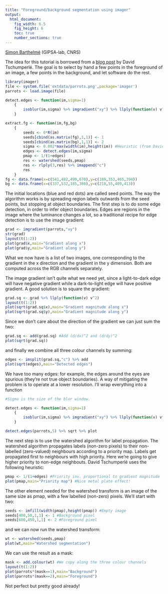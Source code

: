 ```yaml
---
title: "Foreground/background segmentation using imager"
output:
  html_document:
    fig_width: 6.5
    fig_height: 6
    toc: true
    number_sections: true
---
```


[Simon Barthelmé](http://sites.google.com/site/simonbarthelme) (GIPSA-lab, CNRS)

The idea for this tutorial is borrowed from a [blog post](http://opensource.graphics/how-to-code-a-nice-user-guided-foreground-extraction-algorithm/) by David Tschumperlé. The goal is to select by hand a few points in the foreground of an image, a few points in the background, and let software do the rest. 
```r
library(imager)
file <- system.file('extdata/parrots.png',package='imager')
parrots <- load.image(file)

detect.edges <- function(im,sigma=1)
    {
        isoblur(im,sigma) %>% imgradient("xy") %>% llply(function(v) v^2) %>% add %>% imsplit("c") %>% add
    }

extract.fg <- function(im,fg,bg)
    {
        seeds <- 0*R(im)
        seeds[cbind(as.matrix(fg),1,1)] <- 1
        seeds[cbind(as.matrix(bg),1,1)] <- 2
        sigma <- 0.002*max(width(im),height(im)) #Heuristic (from David's code)
        edges <- detect.edges(im,sigma)
        pmap <- 1/(1+edges)
        res <- watershed(seeds,pmap)
        res <- rlply(3,res) %>% imappend("c") 
        res
    }
fg <- data.frame(x=c(541,482,499,670),y=c(189,353,465,394))
bg <- data.frame(x=c(337,532,185,380),y=c(218,55,409,413))

```
The initial locations (blue and red dots) are called seed points. The way the algorithm works is by spreading region labels outwards from the seed points, but stopping at object boundaries.
The first step is to do some edge detection, in order to infer object boundaries. Edges are regions in the image where the luminance changes a lot, so a traditional recipe for edge detection is to use the image gradient:

```r
grad <- imgradient(parrots,"xy")
str(grad)
layout(t(1:2))
plot(grad$x,main="Gradient along x")
plot(grad$y,main="Gradient along y")

```

What we now have is a list of two images, one corresponding to the gradient in the x direction and the gradient in the y dimension. Both are computed across the RGB channels separately. 

The image gradient isn't quite what we need yet, since a light-to-dark edge will have negative gradient while a dark-to-light edge will have positive gradient. A good solution is to square the gradient:

```r
grad.sq <- grad %>% llply(function(v) v^2)
layout(t(1:2))
plot(sqrt(grad.sq$x),main="Gradient magnitude along x")
plot(sqrt(grad.sq$y),main="Gradient magnitude along y")
```

Since we don't care about the direction of the gradient we can just sum the two:
```r
grad.sq <- add(grad.sq) #Add (d/dx)^2 and (d/dy)^2
plot(sqrt(grad.sq))
```

and finally we combine all three colour channels by summing:

```r
edges <- imsplit(grad.sq,"c") %>% add
plot(sqrt(edges),main="Detected edges")
```

We have too many edges: for example, the edges around the eyes are spurious (they're not true object boundaries). A way of mitigating the problem is to operate at a lower resolution. I'll wrap everything into a function

```r
#Sigma is the size of the blur window.

detect.edges <- function(im,sigma=1)
    {
        isoblur(im,sigma) %>% imgradient("xy") %>% llply(function(v) v^2) %>% add %>% imsplit("c") %>% add
    }

detect.edges(parrots,5) %>% sqrt %>% plot
```

The next step is to use the watershed algorithm for label propagation. The watershed algorithm propagates labels (non-zero pixels) to their non-labelled (zero-valued) neighbours according to a priority map. Labels get propagated first to neighbours with high priority. Here we're going to give higher priority to non-edge neighbouts. David Tschumperlé uses the following heuristic:

```r
pmap <- 1/(1+edges) #Priority inv. proportional to gradient magnitude
plot(pmap,main="Priority map") #Nice metal plate effect! 
```

The other element needed for the watershed transform is an image of the same size as pmap, with a few labelled (non-zero) pixels. We'll start with two:
```r
seeds <- imfill(width(pmap),height(pmap)) #Empty image
seeds[400,50,1,1] <- 1 #Background pixel 
seeds[600,450,1,1] <- 2 #Foreground pixel
```

and we can now run the watershed transform:
```r
wt <- watershed(seeds,pmap)
plot(wt,main="Watershed segmentation")
```

We can use the result as a mask:

```r
mask <- add.colour(wt) #We copy along the three colour channels
layout(t(1:2))
plot(parrots*(mask==1),main="Background")
plot(parrots*(mask==2),main="Foreground")
```

Not perfect but pretty good already!
